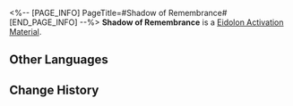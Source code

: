 <%-- [PAGE_INFO]
PageTitle=#Shadow of Remembrance#
[END_PAGE_INFO] --%>
{{Item Infobox
|id          = 18008
|image       = Item Shadow of Remembrance.png{{subst:void|<!--$UPLOAD:<<SpriteOutput/ItemFigures/18007.png>-<Item Shadow of Remembrance.png>-<Item Icons>>-->}}
|type        = Eidolon Activation Material
|invCategory = 
|rarity      = 5
|effect      = 
|description = Material for raising Trailblazer: Remembrance's Eidolon Level.
}}
{{Description|Eidolon Projections generated when you tread on the Path of Remembrance. One of the countless existing possibilities.}}
'''Shadow of Remembrance''' is a [[Eidolon Activation Material]].

==Other Languages==
{{Other Languages
|en   = Shadow of Remembrance
|zhs  = 「记忆」之影
|zht  = 「記憶」之影
|ja   = 「記憶」の影
|ko   = 「기억」의 그림자
|es   = Sombra de la Reminiscencia
|fr   = Ombre du Souvenir
|ru   = Тень Памяти
|th   = Shadow of Remembrance
|vi   = Ảo Ảnh Ký Ức
|de   = Schatten des Gedenkens
|id   = Shadow of Remembrance
|pt   = Sombra da Recordação
}}

==Change History==
{{Change History|3.0}}